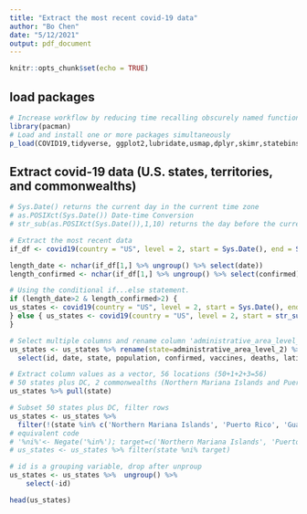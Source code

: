 ---
title: "Extract the most recent covid-19 data"
author: "Bo Chen"
date: "5/12/2021"
output: pdf_document
---

```{r setup, include=FALSE}
knitr::opts_chunk$set(echo = TRUE)
```

## load packages

```{r}
# Increase workflow by reducing time recalling obscurely named functions
library(pacman)
# Load and install one or more packages simultaneously 
p_load(COVID19,tidyverse, ggplot2,lubridate,usmap,dplyr,skimr,statebins,reshape,leaflet,leafpop,flexdashboard,plotly,ggmap,RgoogleMaps)
```

## Extract covid-19 data (U.S. states, territories, and commonwealths)

```{r}
# Sys.Date() returns the current day in the current time zone
# as.POSIXct(Sys.Date()) Date-time Conversion
# str_sub(as.POSIXct(Sys.Date()),1,10) returns the day before the current date (yyyy-mm-dd)

# Extract the most recent data
if_df <- covid19(country = "US", level = 2, start = Sys.Date(), end = Sys.Date()) 

length_date <- nchar(if_df[1,] %>% ungroup() %>% select(date))
length_confirmed <- nchar(if_df[1,] %>% ungroup() %>% select(confirmed))

# Using the conditional if...else statement.
if (length_date>2 & length_confirmed>2) {
us_states <- covid19(country = "US", level = 2, start = Sys.Date(), end = Sys.Date()) 
} else { us_states <- covid19(country = "US", level = 2, start = str_sub(as.POSIXct(Sys.Date()),1,10), end = str_sub(as.POSIXct(Sys.Date()),1,10))
}

# Select multiple columns and rename column 'administrative_area_level_2' as 'state' for better interpretation
us_states <- us_states %>% rename(state=administrative_area_level_2) %>%
  select(id, date, state, population, confirmed, vaccines, deaths, latitude, longitude) 

# Extract column values as a vector, 56 locations (50+1+2+3=56)
# 50 states plus DC, 2 commonwealths (Northern Mariana Islands and Puerto Rico), and 3 territories (Guam, American Samoa, and Virgin Islands)
us_states %>% pull(state)

# Subset 50 states plus DC, filter rows
us_states <- us_states %>%
  filter(!(state %in% c('Northern Mariana Islands', 'Puerto Rico', 'Guam', 'American Samoa', 'Virgin Islands')))
# equivalent code
# '%ni%'<- Negate('%in%'); target=c('Northern Mariana Islands', 'Puerto Rico', 'Guam', 'American Samoa', 'Virgin Islands')
# us_states <- us_states %>% filter(state %ni% target)

# id is a grouping variable, drop after unproup
us_states <- us_states %>%  ungroup() %>%
    select(-id)

head(us_states)
```